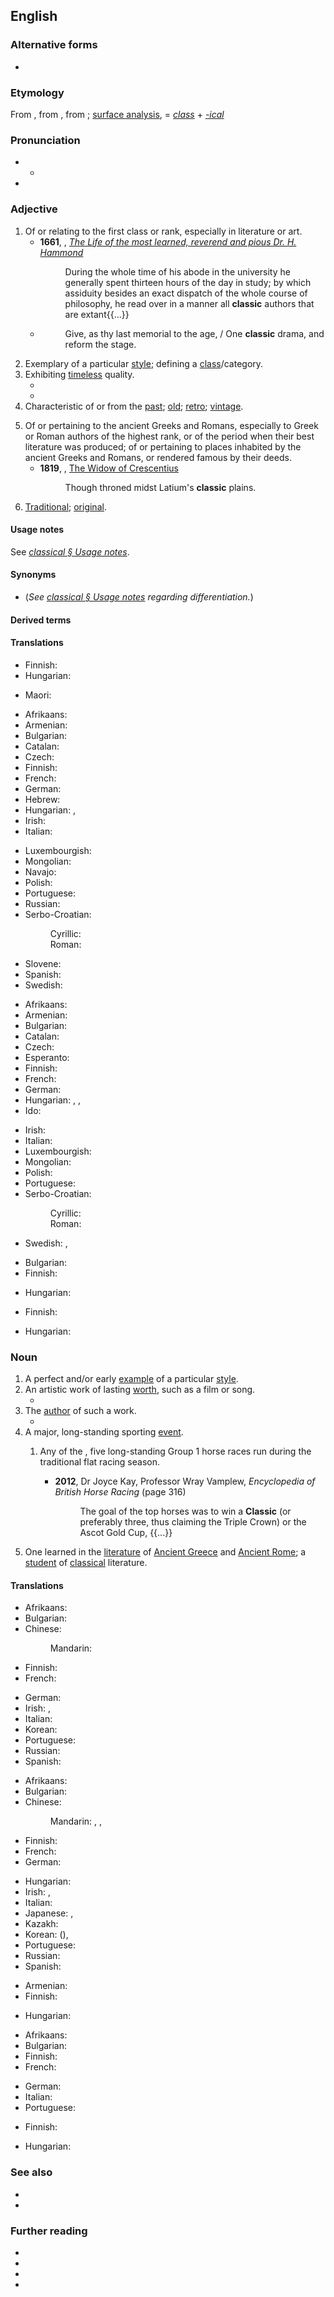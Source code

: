 {{also|clàssic}}
==English==
{{rfm|en|section=classic, classical}}

===Alternative forms===
* {{alter|en|classick||obsolete}}

===Etymology===
From {{bor|en|fr|classique|}}, from {{der|en|la|classicus|t=relating to the classes of Roman citizenry, especially the highest}}, from {{m|la|classis}}; [[surface analysis]], {{suffix|en|class|ic}} = ''[[class#English|class]]'' + ''[[-ical#English|-ical]]'' <!--See also ''[[classical#Etymology|classical § Etymology]]''-->

===Pronunciation===
* {{IPA|en|/ˈklæ.sɪk/}}
** {{audio|en|LL-Q1860 (eng)-Vealhurl-classic.wav|Audio (UK)}}
* {{rhymes|en|æsɪk}}

===Adjective===
{{en-adj}}

# Of or relating to the first class or rank, especially in literature or art.
#* '''1661''', {{w|John Fell (bishop)|John Fell}}, ''[http://archive.org/stream/a615775104worduoft/a615775104worduoft_djvu.txt The Life of the most learned, reverend and pious Dr. H. Hammond]''
#*: During the whole time of his abode in the university he generally spent thirteen hours of the day in study; by which assiduity besides an exact dispatch of the whole course of philosophy, he read over in a manner all '''classic''' authors that are extant{{...}}
#* {{RQ:Byron English Bards, and Scotch Reviewers}}
#*: Give, as thy last memorial to the age, / One '''classic''' drama, and reform the stage.
# Exemplary of a particular [[style]]; defining a [[class]]/category.
# Exhibiting [[timeless]] quality.
#* {{RQ:Allingham China Governess|Eye Witness|249|The story struck the depressingly familiar note with which true stories ring in the tried ears of experienced policemen. No one queried it. It was in the '''classic''' pattern of human weakness, mean and embarrassing and sad.}}
#* {{quote-journal|en|date=2013-01-01|author=Paul Bartel, Ashli Moore|volume=101| issue=1| page=47&ndash;48| magazine={{w|American Scientist}}| title=[http://www.americanscientist.org/issues/issues/feature/2013/1/avian-migration-the-ultimate-red-eye-flight Avian Migration: The Ultimate Red-Eye Flight]| passage=Many of these '''classic''' methods are still used, with some modern improvements. For example, with the aid of special microphones and automated sound detection software, ornithologists recently reported [&hellip;] that pine siskins (''Spinus pinus'') undergo an irregular, nomadic type of nocturnal migration.}}
# Characteristic of or from the [[past]]; [[old]]; [[retro]]; [[vintage]].
#: {{ux|en|watching '''classic''' movies as a hobby}}
# Of or pertaining to the ancient Greeks and Romans, especially to Greek or Roman authors of the highest rank, or of the period when their best literature was produced; of or pertaining to places inhabited by the ancient Greeks and Romans, or rendered famous by their deeds.
#* '''1819''', {{w|Felicia Hemans}}, [[s:Tales and Historic Scenes/The Widow of Crescentius|The Widow of Crescentius]]
#*: Though throned midst Latium's '''classic''' plains.
# {{lb|en|euphemistic}} [[traditional|Traditional]]; [[original]].
#: {{ux|en|Users who dislike the new visual layout can return to '''classic''' mode.}}

====Usage notes====
See ''[[classical#Usage notes|classical § Usage notes]]''.

====Synonyms====
* {{l|en|classical}} (''See [[classical#Usage notes|classical § Usage notes]] regarding differentiation.'')

====Derived terms====
{{col3|en
|classic example
|classic female blues
|classic rock
|classic skiing
|fall classic
}}

====Translations====
{{trans-top|of or relating to the first class or rank}}
* Finnish: {{t+|fi|klassinen}}
* Hungarian: {{t+|hu|elsőrangú}}
{{trans-mid}}
* Maori: {{t|mi|tauhira}}
{{trans-bottom}}

{{trans-top|exemplary of a particular style}}
* Afrikaans: {{t+|af|klassiek}}
* Armenian: {{t+|hy|դասական}}
* Bulgarian: {{t+|bg|класически}}
* Catalan: {{t+|ca|clàssic}}
* Czech: {{t+|cs|klasický|m}}
* Finnish: {{t+|fi|klassinen}}
* French: {{t+|fr|classique|m|f}}
* German: {{t+|de|klassisch}}
* Hebrew: {{t|he|קלאסי|m|tr=klasi}}
* Hungarian: {{t+|hu|tipikus}}, {{t+|hu|jellegzetes}}
* Irish: {{t|ga|clasaiceach}}
* Italian: {{t+|it|classico}}
{{trans-mid}}
* Luxembourgish: {{t|lb|klassesch}}
* Mongolian: {{t-needed|mn}}
* Navajo: {{t|nv|wódáanii}}
* Polish: {{t+|pl|klasyczny|m}}
* Portuguese: {{t+|pt|clássico}}
* Russian: {{t+|ru|класси́ческий}}
* Serbo-Croatian:
*: Cyrillic: {{t|sh|кла̀сичан}}
*: Roman: {{t+|sh|klàsičan}}
* Slovene: {{t+|sl|klasičen}}
* Spanish: {{t+|es|clásico}}
* Swedish: {{t+|sv|klassisk}}
{{trans-bottom}}

{{trans-top|exhibiting timeless quality}}
* Afrikaans: {{t+|af|klassiek}}
* Armenian: {{t+|hy|դասական}}
* Bulgarian: {{t+|bg|класически}}
* Catalan: {{t+|ca|clàssic}}
* Czech: {{t+|cs|klasický|m}}
* Esperanto: {{t|eo|klasika}}
* Finnish: {{t+|fi|klassinen}}
* French: {{t+|fr|classique|m|f}}
* German: {{t+|de|klassisch}}
* Hungarian: {{t+|hu|örök}}, {{t|hu|örök érvényű}}, {{t+|hu|időtlen}}
* Ido: {{t+|io|klasika}}
{{trans-mid}}
* Irish: {{t|ga|clasaiceach}}
* Italian: {{t+|it|classico}}
* Luxembourgish: {{t|lb|klassesch}}
* Mongolian: {{t-needed|mn}}
* Polish: {{t+|pl|klasyczny|m}}
* Portuguese: {{t+|pt|clássico}}
* Serbo-Croatian:
*: Cyrillic: {{t|sh|кла̀сичан}}
*: Roman: {{t+|sh|klàsičan}}
* Swedish: {{t+|sv|tidlös}}, {{t+|sv|klassisk}}
{{trans-bottom}}

{{trans-top|of or pertaining to the ancient Greeks and Romans}}
* Bulgarian: {{t+|bg|класически}}
* Finnish: {{t+|fi|antiikin}} {{qualifier|genitive of noun "[[antiikki]]"}}
{{trans-mid}}
* Hungarian: {{t+|hu|antik}}
{{trans-bottom}}

{{trans-top|traditional, original}}
* Finnish: {{t+|fi|perinteinen}}
{{trans-mid}}
* Hungarian: {{t+|hu|hagyományos}}
{{trans-bottom}}

===Noun===
{{en-noun}}

# A perfect and/or early [[example]] of a particular [[style]].
# An artistic work of lasting [[worth]], such as a film or song.
#* {{quote-text|en|title=Rush Hour 2|publisher=New Line Cinema|author=Jeff Nathanson|year=2001|passage=JAMES CARTER: The man's destroying a '''classic'''!|url=https://www.youtube.com/watch?v=OfORiypbhkg}}
# The [[author]] of such a work.
#* {{RQ:Macaulay Goldsmith|page=366|passage=It was the first work to which he had put his name; and it at once raised him to the rank of a legitimate English '''classic'''.}}
# A major, long-standing sporting [[event]].
## {{lb|en|horse racing}} Any of the {{w|British Classic Races}}, five long-standing Group 1 horse races run during the traditional flat racing season.
##* '''2012''', Dr Joyce Kay, ‎Professor Wray Vamplew, ''Encyclopedia of British Horse Racing'' (page 316)
##*: The goal of the top horses was to win a '''Classic''' (or preferably three, thus claiming the Triple Crown) or the Ascot Gold Cup, {{...}}
# {{lb|en|dated}} One learned in the [[literature]] of [[Ancient Greece]] and [[Ancient Rome]]; a [[student]] of [[classical]] literature.

====Translations====
{{trans-top|example}}
* Afrikaans: {{t+|af|klassieke}}
* Bulgarian: {{t+|bg|образе́ц|m}}
* Chinese:
*: Mandarin: {{t+|cmn|典型|tr=diǎnxíng}}
* Finnish: {{t+|fi|klassikko}}
* French: {{t+|fr|classique|m}}
{{trans-mid}}
* German: {{t+|de|Klassiker|m}}
* Irish: {{t|ga|clasaic|f}}, {{t|ga|clasaiceach|m}}
* Italian: {{t+|it|classico|m}}
* Korean: {{t+|ko|전형}}
* Portuguese: {{t+|pt|clássico|m}}
* Russian: {{t+|ru|образе́ц|m}}
* Spanish: {{t+|es|clásico|m}}
{{trans-bottom}}

{{trans-top|lasting work}}
* Afrikaans: {{t+|af|klassieke}}
* Bulgarian: {{t+|bg|кла́сика|f}}
* Chinese:
*: Mandarin: {{t+|cmn|經典}}, {{t+|cmn|经典|tr=jīngdiǎn}}, {{t+|cmn|名著|tr=míngzhù}}
* Finnish: {{t+|fi|klassikko}}
* French: {{t+|fr|classique|m}}
* German: {{t+|de|Klassiker|m}}
{{trans-mid}}
* Hungarian: {{t+|hu|klasszikus}}
* Irish: {{t|ga|clasaic|f}}, {{t|ga|clasaiceach|m}}
* Italian: {{t+|it|classico|m}}
* Japanese: {{t|ja|クラシック|tr=kurashikku}}, {{t+|ja|古典|tr=こてん, koten}}
* Kazakh: {{t|kk|классика}}
* Korean: {{t+|ko|고전}} ({{t+|ko|古典}}), {{t+|ko|클래식}}
* Portuguese: {{t+|pt|clássico|m}}
* Russian: {{t+|ru|кла́ссика|f}}
* Spanish: {{t+|es|clásico}}
{{trans-bottom}}

{{trans-top|author}}
* Armenian: {{t+|hy|դասական}}
* Finnish: {{t+|fi|klassikko}}
{{trans-mid}}
* Hungarian: {{t+|hu|klasszikus}}
{{trans-bottom}}

{{trans-top|sports event}}
* Afrikaans: {{t+|af|klassieke}}
* Bulgarian: {{t+|bg|класика|f}}
* Finnish: {{t+|fi|klassikko}}
* French: {{t+|fr|classique|m}}
{{trans-mid}}
* German: {{t+|de|Klassiker|m}}
* Italian: {{t+|it|classico|m}}
* Portuguese: {{t+|pt|clássico|m}}
{{trans-bottom}}

{{trans-top|learned one}}
* Finnish: {{t|fi|klassisti}}
{{trans-mid}}
* Hungarian: {{t|hu|klasszika-filológus}}
{{trans-bottom}}

===See also===
* {{l|en|classical}}
* {{l|en|classics}}

===Further reading===
* {{R:Webster 1913}}
* {{R:Century 1911}}
* {{R:OneLook}}
* {{R:GNV|classical, classic}}